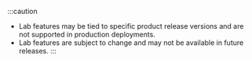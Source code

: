 :::caution
- Lab features may be tied to specific product release versions and are not supported in production deployments.
- Lab features are subject to change and may not be available in future releases.
:::
